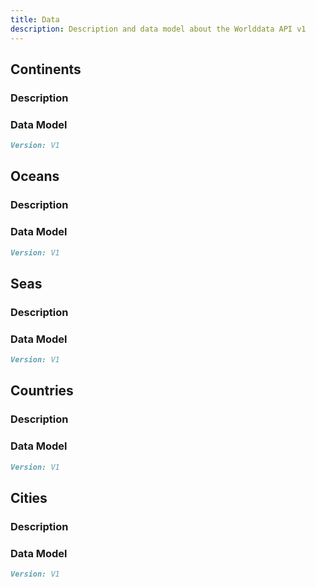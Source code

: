 ```yaml
---
title: Data
description: Description and data model about the Worlddata API v1
---
```


## Continents

### Description

### Data Model

```md
Version: V1
```

## Oceans

### Description

### Data Model

```md
Version: V1
```

## Seas

### Description

### Data Model

```md
Version: V1
```

## Countries

### Description

### Data Model

```md
Version: V1
```

## Cities

### Description

### Data Model

```md
Version: V1
```
